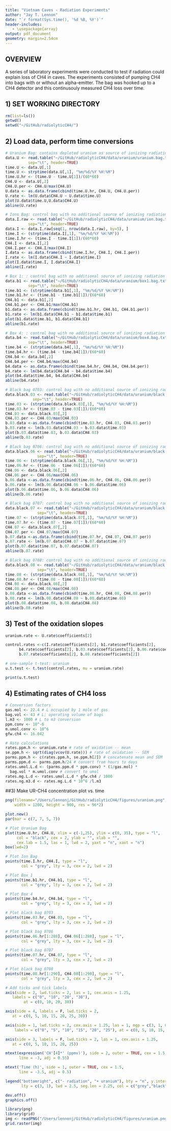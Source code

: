 ```yaml
---
title: "Vietnam Caves - Radiation Experiments"
author: "Jay T. Lennon"
date: "`r format(Sys.time(), '%d %B, %Y')`"
header-includes:
   - \usepackage{array}
output: pdf_document
geometry: margin=2.54cm
---
```


## OVERVIEW
A series of laboratory experiments were conducted to test if radiation could explain loss of CH4 in caves. The experiments consisted of pumping CH4 into bags with or without an alpha-emitter. The bag was hooked up to a CH4 detector and this continusouly measured CH4 loss over time. 

## 1) SET WORKING DIRECTORY
```r
rm(list=ls()) 
getwd()
setwd("~/GitHub/radiolyticCH4/")
```

## 2) Load data, perform time conversions
```r
# Uranium Bag: contains depleted uranium as source of ionizing radiation
data.U <- read.table("~/GitHub/radiolyticCH4/data/uranium/uranium.bag.txt", 
          sep="\t", header=TRUE)
time.U <- data.U[,1]
time.U <- strptime(data.U[,1], "%m/%d/%Y %H:%M")
time.U.hr <- (time.U - time.U[1])/(60*60)
CH4.U <- data.U[,2]
CH4.U.per <- CH4.U/max(CH4.U)
U.data <- as.data.frame(cbind(time.U.hr, CH4.U, CH4.U.per))
U.rate <- lm(U.data$CH4.U ~ U.data$time.U)
plot(U.data$time.U,U.data$CH4.U)
abline(U.rate)

# Ions Bag: control bag with no additional source of ionizing radiation
data.I.raw <- read.table("~/GitHub/radiolyticCH4/data/uranium/ion.bag.txt", 
          sep="\t", header=TRUE)
data.I <- data.I.raw[seq(1, nrow(data.I.raw), by=5), ] 
time.I <- (strptime(data.I[,1], "%m/%d/%Y %H:%M"))
time.I.hr <- (time.I - time.I[1])/(60*60)
CH4.I <- data.I[,2]
CH4.I.per <- CH4.I/max(CH4.I)
I.data <- as.data.frame(cbind(time.I.hr, CH4.I, CH4.I.per))
I.rate <- lm(I.data$CH4.I ~ I.data$time.I)
plot(I.data$time.I, I.data$CH4.I)
abline(I.rate)

# Box 1: : control bag with no additional source of ionizing radiation
data.b1 <- read.table("~/GitHub/radiolyticCH4/data/uranium/box1.bag.txt", 
          sep="\t", header=TRUE)
time.b1 <- (strptime(data.b1[,1], "%m/%d/%Y %H:%M"))
time.b1.hr <- (time.b1 - time.b1[1])/(60*60)
CH4.b1 <- data.b1[,2]
CH4.b1.per <- CH4.b1/max(CH4.b1)
b1.data <- as.data.frame(cbind(time.b1.hr, CH4.b1, CH4.b1.per))
b1.rate <- lm(b1.data$CH4.b1 ~ b1.data$time.b1)
plot(b1.data$time.b1, b1.data$CH4.b1)
abline(b1.rate)

# Box 4: : control bag with no additional source of ionizing radiation
data.b4 <- read.table("~/GitHub/radiolyticCH4/data/uranium/box4.bag.txt", 
          sep="\t", header=TRUE)
time.b4 <- (strptime(data.b4[,1], "%m/%d/%Y %H:%M"))
time.b4.hr <- (time.b4 - time.b4[1])/(60*60)
CH4.b4 <- data.b4[,2]
CH4.b4.per <- CH4.b4/max(CH4.b4)
b4.data <- as.data.frame(cbind(time.b4.hr, CH4.b4, CH4.b4.per))
b4.rate <- lm(b4.data$CH4.b4 ~ b4.data$time.b4)
plot(b4.data$time.b4, b4.data$CH4.b4)
abline(b4.rate)

# Black bag 0703: control bag with no additional source of ionizing radiation
data.black.03 <- read.table("~/GitHub/radiolyticCH4/data/uranium/black.bag.0703.txt", 
            sep="\t", header=TRUE)
time.03 <- (strptime(data.black.03[,1], "%m/%d/%Y %H:%M"))
time.03.hr <- (time.03 - time.03[1])/(60*60)
CH4.03 <- data.black.03[,2]
CH4.03.per <- CH4.03/max(CH4.03)
b.03.data <-as.data.frame(cbind(time.03.hr, CH4.03, CH4.03.per))
b.03.rate <- lm(b.03.data$CH4.03 ~ b.03.data$time.03)
plot(b.03.data$time.03, b.03.data$CH4.03)
abline(b.03.rate)

# Black bag 0706: control bag with no additional source of ionizing radiation
data.black.06 <- read.table("~/GitHub/radiolyticCH4/data/uranium/black.bag.0706.txt", 
              sep="\t", header=TRUE)
time.06 <- (strptime(data.black.06[,1], "%m/%d/%Y %H:%M"))
time.06.hr <- (time.06 - time.06[1])/(60*60)
CH4.06 <- data.black.06[,2]
CH4.06.per <- CH4.06/max(CH4.06)
b.06.data <-as.data.frame(cbind(time.06.hr, CH4.06, CH4.06.per))
b.06.rate <- lm(b.06.data$CH4.06 ~ b.06.data$time.06)
plot(b.06.data$time.06, b.06.data$CH4.06)
abline(b.06.rate)

# Black bag 0707: control bag with no additional source of ionizing radiation
data.black.07 <- read.table("~/GitHub/radiolyticCH4/data/uranium/black.bag.0707.txt", 
              sep="\t", header=TRUE)
time.07 <- (strptime(data.black.07[,1], "%m/%d/%Y %H:%M"))
time.07.hr <- (time.07 - time.07[1])/(60*60)
CH4.07 <- data.black.07[,2]
CH4.07.per <- CH4.07/max(CH4.07)
b.07.data <-as.data.frame(cbind(time.07.hr, CH4.07, CH4.07.per))
b.07.rate <- lm(b.07.data$CH4.07 ~ b.07.data$time.07)
plot(b.07.data$time.07, b.07.data$CH4.07)
abline(b.07.rate)

# Black bag 0708: control bag with no additional source of ionizing radiation
data.black.08 <- read.table("~/GitHub/radiolyticCH4/data/uranium/black.bag.0708.txt", 
              sep="\t", header=TRUE)
time.08 <- (strptime(data.black.08[,1], "%m/%d/%Y %H:%M"))
time.08.hr <- (time.08 - time.08[1])/(60*60)
CH4.08 <- data.black.08[,2]
CH4.08.per <- CH4.08/max(CH4.08)
b.08.data <-as.data.frame(cbind(time.08.hr, CH4.08, CH4.08.per))
b.08.rate <- lm(b.08.data$CH4.08 ~ b.08.data$time.08)
plot(b.08.data$time.08, b.08.data$CH4.08)
abline(b.08.rate)
```

## 3) Test of the oxidation slopes
```r
uranium.rate <- U.rate$coefficients[2]

control.rates <-c(I.rate$coefficients[2], b1.rate$coefficients[2], 
      b4.rate$coefficients[2], b.03.rate$coefficients[2], b.06.rate$coefficients[2],
      b.07.rate$coefficients[2], b.08.rate$coefficients[2])

# one-sample t-test: uranium
u.t.test <- t.test(control.rates, mu = uranium.rate)

print(u.t.test)
```

## 4) Estimating rates of CH4 loss
```r
# Conversion factors
gas.mol <- 22.4 # L occupied by 1 mole of gas
bag.vol <- 43 # L; operating volume of bags
l.m3 <- 1000 # L to m3 conversion
ppm.conv <- 10^-6
m.umol.conv <- 10^6
gfw.ch4 <- 16.042

# Rate calculations
rates.ppm.h <- uranium.rate # rate of oxidation -- mean
se.ppm.h <- sqrt(diag(vcov(U.rate))) # rate of oxidation -- SEM
parms.ppm.h <- c(rates.ppm.h, se.ppm.h[2]) # concatenate mean and SEM                 
parms.ppm.d <- parms.ppm.h/24 # convert from hours to days
rates.umol.L.d <- (parms.ppm.d * ppm.conv) * (1/gas.mol) * 
  bag.vol * m.umol.conv # convert to umol
rates.mg.L.d <- rates.umol.L.d * gfw.ch4 / 1000
rates.ng.m3.d <- rates.mg.L.d * 10^6 /l.m3
```

##3) Make UR-CH4 concentration plot vs. time
```r
png(filename="/Users/lennonj/GitHub/radiolyticCH4/figures/uranium.png",
    width = 1200, height = 900, res = 96*2)

plot.new()
par(mar = c(7, 7, 5, 7))

# Plot Uranium Bag
plot(time.U.hr, CH4.U, xlim = c(-1,25), ylim = c(0, 35), type = "l", 
     col = "black", cex = 2, ylab = "", xlab = "", 
     cex.lab = 1.5, las = 1, lwd = 2, yaxt = "n", xaxt = "n")
box(lwd=2)

# Plot Ion Bag
points(time.I.hr, CH4.I, type = "l", 
       col = "grey", lty = 3, cex = 2, lwd = 2)

# Plot Box 1
points(time.b1.hr, CH4.b1, type = "l", 
       col = "grey", lty = 3, cex = 2, lwd = 2)

# Plot Box 4
points(time.b4.hr, CH4.b4, type = "l", 
       col = "grey", lty = 3, cex = 2, lwd = 2)

# Plot black bag 0703
points(time.03.hr, CH4.03, type = "l", 
       col = "grey", lty = 3, cex = 2, lwd = 2)

# Plot black bag 0706
points(time.06.hr[1:288], CH4.06[1:288], type = "l", 
       col = "grey", lty = 3, cex = 2, lwd = 2)

# Plot black bag 0707
points(time.07.hr, CH4.07, type = "l", 
       col = "grey", lty = 3, cex = 2, lwd = 2)

# Plot black bag 0708
points(time.08.hr[1:290], CH4.08[1:290], type = "l", 
       col = "grey", lty = 3, cex = 2, lwd = 2)

# Add ticks and tick labels
axis(side = 2, lwd.ticks = 2, las = 1, cex.axis = 1.25, 
   labels = c("0", "10", "20", "30"), 
        at = c(0, 10, 20, 30))

axis(side = 4, labels = F, lwd.ticks = 2, 
   at = c(0, 5, 10, 15, 20, 25, 30))

axis(side = 1, lwd.ticks = 2, cex.axis = 1.25, las = 1, mgp = c(3, 1, 0),
    labels = c("0", "5", "10", "15", "20", "25"), at = c(0, 5, 10, 15, 20, 25))

axis(side = 3, labels = F, lwd.ticks = 2, las = 1, cex.axis = 1.25, 
   at = c(0, 5, 10, 15, 20, 25))

mtext(expression('CH'[4]*' (ppmv)'), side = 2, outer = TRUE, cex = 1.5, 
      line = -3, adj = 0.55)

mtext('Time (h)', side = 1, outer = TRUE, cex = 1.5, 
      line = -3.5, adj = 0.5)

legend("bottomright", c("- radiation", "+ uranium"), bty = "n", y.intersp = 1, 
       lty = c(3, 1), lwd = 2.5, seg.len = 2.25, col = c("grey","black"), cex = 1)

dev.off()
graphics.off()
```

```r
library(png)
library(grid)
img <- readPNG("/Users/lennonj/GitHub/radiolyticCH4/figures/uranium.png")
grid.raster(img)
```
